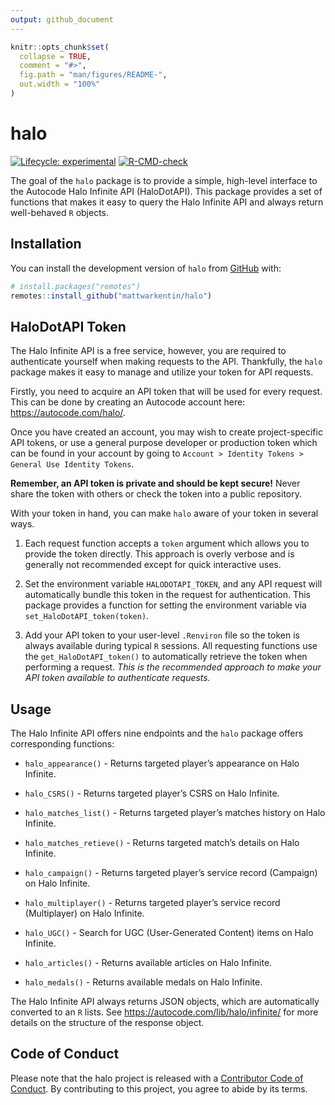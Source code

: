 ```yaml
---
output: github_document
---
```


```r
knitr::opts_chunk$set(
  collapse = TRUE,
  comment = "#>",
  fig.path = "man/figures/README-",
  out.width = "100%"
)
```

# halo

<!-- badges: start -->
[![Lifecycle: experimental](https://img.shields.io/badge/lifecycle-experimental-orange.svg)](https://lifecycle.r-lib.org/articles/stages.html#experimental)
[![R-CMD-check](https://github.com/mattwarkentin/halo/workflows/R-CMD-check/badge.svg)](https://github.com/mattwarkentin/halo/actions)
<!-- badges: end -->

The goal of the `halo` package is to provide a simple, high-level interface to the Autocode Halo Infinite API (HaloDotAPI). This package provides a set of functions that makes it easy to query the Halo Infinite API and always return well-behaved `R` objects.

## Installation

You can install the development version of `halo` from [GitHub](https://github.com/) with:

``` r
# install.packages("remotes")
remotes::install_github("mattwarkentin/halo")
```

## HaloDotAPI Token

The Halo Infinite API is a free service, however, you are required to authenticate yourself when making requests to the API. Thankfully, the `halo` package makes it easy to manage and utilize your token for API requests.

Firstly, you need to acquire an API token that will be used for every request. This can be done by creating an Autocode account here: <https://autocode.com/halo/>.

Once you have created an account, you may wish to create project-specific API tokens, or use a general purpose developer or production token which can be found in your account by going to `Account > Identity Tokens > General Use Identity Tokens`. 

**Remember, an API token is private and should be kept secure!** Never share the token with others or check the token into a public repository.

With your token in hand, you can make `halo` aware of your token in several ways.

1. Each request function accepts a `token` argument which allows you to provide the token directly. This approach is overly verbose and is generally not recommended except for quick interactive uses.

1. Set the environment variable `HALODOTAPI_TOKEN`, and any API request will automatically bundle this token in the request for authentication. This package provides a function for setting the environment variable via `set_HaloDotAPI_token(token)`.

1. Add your API token to your user-level `.Renviron` file so the token is always available during typical `R` sessions. All requesting functions use the `get_HaloDotAPI_token()` to automatically retrieve the token when performing a request. *This is the recommended approach to make your API token available to authenticate requests.*

## Usage

The Halo Infinite API offers nine endpoints and the `halo` package offers corresponding functions:

- `halo_appearance()` - Returns targeted player's appearance on Halo Infinite.

- `halo_CSRS()` - Returns targeted player's CSRS on Halo Infinite.

- `halo_matches_list()` - Returns targeted player's matches history on Halo Infinite.

- `halo_matches_retieve()` - Returns targeted match's details on Halo Infinite.

- `halo_campaign()` - Returns targeted player's service record (Campaign) on Halo Infinite.

- `halo_multiplayer()` - Returns targeted player's service record (Multiplayer) on Halo Infinite.

- `halo_UGC()` - Search for UGC (User-Generated Content) items on Halo Infinite.

- `halo_articles()` - Returns available articles on Halo Infinite.

- `halo_medals()` - Returns available medals on Halo Infinite.

The Halo Infinite API always returns JSON objects, which are automatically converted to an `R` lists. See <https://autocode.com/lib/halo/infinite/> for more details on the structure of the response object.

## Code of Conduct

Please note that the halo project is released with a [Contributor Code of Conduct](https://contributor-covenant.org/version/2/0/CODE_OF_CONDUCT.html). By contributing to this project, you agree to abide by its terms.
